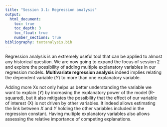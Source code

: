 ```yaml
---
title: "Session 3.1: Regression analysis"
output: 
  html_document:
    toc: true
    toc_depth: 3
    toc_float: true
    number_sections: true
bibliography: textanalysis.bib
---
```

Regression analysis is an extremely useful tool that can be applied to almost any historical question. We are now going to expand the focus of session 2 and explore the possibility of adding multiple explanatory variables in our regression models. **Multivariate regression analysis** indeed implies relating the dependent variable ($Y$) to more than one explanatory variable.

Adding more Xs not only helps us better understanding the variable we want to explain ($Y$) by increasing the explanatory power of the model (R-squared), but it also mitigates the possibility that the effect of our variable of interest (X) is not driven by other variables. It indeed allows estimating the link between $X$ and $Y$ holding the other variables included in the regression constant. Having multiple explanatory variables also allows assessing the relative importance of competing explanations.

<!-- Script available [here](data/3_regression.R) -->

<!-- ```{r, eval = FALSE} -->
<!-- # Install packages (if needed) -->
<!-- install.packages("tidyverse") -->
<!-- install.packages("xlsx") -->
<!-- install.packages("writexl") -->



<!-- # Start afresh -->
<!-- rm(list=ls()) # Clear de "Global Environment" -->

<!-- # Load the packages you need -->
<!-- library(tidyverse)  -->
<!-- library(readxl) -->
<!-- library(writexl) -->



<!-- # Working directory -->
<!-- setwd("/Volumes/francijb/Documents/FRAN/Teaching/QM Research School/Session") # Mac -->
<!-- setwd("W:/Documents/FRAN/Teaching/QM Research School/Session")                # Windows -->
<!--   # RStudio menu helps finding the path:  -->
<!--   #   Session/Set working directory/Choose directory -->
<!--   #   Copy and paste the chosen path from the console to the script -->


<!-- # Import data -->
<!-- paisley_data <- read_excel("/Volumes/francijb/Documents/FRAN/Teaching/QM Research School/Datasets/paisley_data.xls") -->
<!-- paisley_data <- read_excel("W:/Documents/FRAN/Teaching/QM Research School/Datasets/paisley_data.xls") -->
<!--     # if the data is in the working directory, you don't need the path (just the file name) -->

<!-- paisley_data <- read_rds("paisley_v2.rds") -->
<!--   # the one with the changes already made -->

<!-- ######### REGRESSION ANALYSIS ############ -->

<!-- # Let's explore the relationship between age and weight (for adults) -->
<!-- paisley_data %>%   -->
<!--   filter(age >= 20) %>% -->
<!--   ggplot(mapping = aes(x = age, y = weight_kg)) +  -->
<!--   geom_point() -->

<!-- # Correlation analysis assesses the direction and strength of the relationship  -->
<!--   # within a scale between 0-1 (whether two variables move together) -->
<!-- paisley_data %>%   -->
<!--   filter(age >= 20) %>% -->
<!--   summarize(cor = cor(age, weight_kg, method = "pearson", use = "complete.obs"))  -->
<!--   # -0.185: a weak (negative) relationship -->

<!-- # Regression analysis goes beyond and allows: -->
<!--   # (1) assessing the actual impact of X on Y: coefficient b -->
<!--   # (2) computing how much of the variation in Y is explained by X (or Xs): R-squared -->
<!--   # (3) allows controlling directly for the effect of other variables -->

<!-- paisley_data %>%   -->
<!--   filter(age >= 20) %>% -->
<!--   ggplot(mapping = aes(x = age, y = weight_kg)) +  -->
<!--   geom_point() + -->
<!--   geom_smooth(method = "lm", se = FALSE) -->
<!--     # Regression analysis basically finds the best line to fit the data (OLS: Ordinary Least Squares) -->
<!--     # (the line minimising the sum of the deviations between the observed and predicted values) -->
<!--     #   (the deviations are squared in order to compare negative and positive deviations) -->
<!--     # "lm" refers to "linear model" -->
<!--     # y is the variable we want to "explain" (weight; dependent variable) -->
<!--     # x is the explanatory variable (age) -->
<!--     # se refers to standard errors (the confidence intervals) - let's not report then for now -->

<!-- ### Estimate the regression line (intercept/slope)   -->
<!--   # R (or any other statistical software) does the job for you -->
<!-- library(modelr) -->

<!-- reg1 <- lm(weight_kg ~ age, data = filter(paisley_data, age>=20)) -->
<!--   # where age is the explanatory variable (x) and weight_kg the dependent variable (y) -->
<!-- # or with pipe -->
<!-- reg1 <- paisley_data %>% -->
<!--   filter(age>=20) %>% -->
<!--   lm(weight_kg ~ age, data = .) -->

<!--   # check the results -->
<!-- coef(reg1) -->
<!-- reg1 -->
<!--   # interpret the results: -->
<!--     # y = a + b*x -->
<!--     # weight = 66.8 - 0.13*age -->
<!--     # intercept: if x = 0 -> weight = 66.8 -->
<!--     # slope: one-unit increase in X (age: 1 year) reduces Y (weight) by 0.13 units (kgs.) -->
<!--     # (always think about of units of measurement both in X and Y) -->

<!--   # the model is basically predicting what Y will be depending on X -->
<!--   # add the predicted values to the dataset (another column/variable)     -->
<!-- paisley_data <- paisley_data %>%  -->
<!--   add_predictions(reg1, var = "pred1")   -->

<!--   # check -->
<!-- view(paisley_data) -->

<!-- paisley_data %>%  -->
<!--   filter(!is.na(weight)) %>% -->
<!--   subset(select=c(age, weight, pred1)) %>% -->
<!--   print(n = 25)  -->

<!-- # Plot the predicted values -->
<!-- paisley_data %>%   -->
<!--   filter(age >= 20) %>% -->
<!--   ggplot(aes(age)) + -->
<!--   geom_point(aes(y = weight_kg)) + -->
<!--   geom_line(aes(y = pred1), colour = "red", size = 1) -->
<!--   # basically the same as we plot above with ggplot & geom_smooth -->

<!-- #### R-squared -->
<!--   # Fraction of the variation on Y that is explained by the model  -->
<!--   # It ranges between 0 and 1 -->
<!--   # Low R2 does not neccessarily mean that the model is useless -->
<!--   # It has to be interpreted based on expectations -->
<!--   # The coefficient "b" can still provide useful info about the effect of X on Y -->

<!-- # Report the R-squared: -->
<!-- summary(reg1)$r.squared -->
<!--   # R2 = 0.03 -> we (age) explains 3% of the variation in adult weight -->

<!-- # Let's look at those prisoners below age 20 -->

<!--   # Visually -->
<!-- paisley_data %>%   -->
<!--   filter(age < 20) %>% -->
<!--   ggplot(mapping = aes(x = age, y = weight_kg)) +  -->
<!--   geom_point() -->

<!--   # Compute the regression line -->
<!-- reg2 <- paisley_data %>% -->
<!--   filter(age < 20) %>% -->
<!--   lm(weight_kg ~ age, data = .) -->

<!-- reg2 -->
<!--   # How do you interpret these figures?? -->

<!--   # Plot the predicted values -->
<!-- paisley_data <- paisley_data %>%  -->
<!--   add_predictions(reg2, var = "pred2")   -->

<!-- paisley_data %>%   -->
<!--   filter(age < 20) %>% -->
<!--   ggplot(aes(age)) + -->
<!--   geom_point(aes(y = weight_kg)) + -->
<!--   geom_line(aes(y = pred2), colour = "red", size = 1) -->

<!--   # R-squared: -->
<!-- summary(reg2)$r.squared -->
<!--   # R2 = 0.69 -> interpretation? -->


<!-- # The difference between the predicted and the observed values are the residuals -->
<!--   # Sometimes positive, sometimes negative (the average should be around 0) -->

<!--   # add the residuals to the dataset (another column/variable)     -->
<!-- paisley_data <- paisley_data %>%  -->
<!--   add_residuals(reg2, var = "resid2")   -->

<!--   # check: observed values - predicted values - residuals -->
<!-- paisley_data %>%  -->
<!--   filter(age < 20 & !is.na(weight)) %>% -->
<!--   subset(select=c(age, weight, pred2, resid2)) %>% -->
<!--   print(n = 25)  -->

<!-- # Plot the residuals: -->

<!--   # Distribution of the residuals -->
<!-- paisley_data %>%   -->
<!--   filter(age < 20) %>% -->
<!--   ggplot(aes(resid2)) +  -->
<!--   geom_histogram(binwidth = 1) -->

<!--   # residuals vs X (in a good model, residuals should revolve randomly around 0) -->
<!-- paisley_data %>%   -->
<!--   filter(age < 20) %>% -->
<!--   ggplot(aes(age)) + -->
<!--   geom_point(aes(y = resid2)) + -->
<!--   geom_ref_line(h = 0) -->


<!-- # A more refined analysis: does the previous relationship change by sex?  -->
<!-- # Males -->
<!-- reg_males <- paisley_data %>% -->
<!--   filter(age>=20 & sex=="male") %>% -->
<!--   lm(weight_kg ~ age, data = .) -->

<!-- coef(reg_males) -->
<!-- reg_males                       # height = 67.2 - 0.07*age -->
<!-- summary(reg_males)$r.squared    # R2 = 0.011 -->

<!-- # Females -->
<!-- reg_females <- paisley_data %>% -->
<!--   filter(age>=20 & sex=="female") %>% -->
<!--   lm(weight_kg ~ age, data = .) -->

<!-- coef(reg_females) -->
<!-- reg_females                     # height = 63.3 - 0.18*age -->
<!-- summary(reg_females)$r.squared  # R2 = 0.114 -->

<!-- # Visually -->
<!-- paisley_data %>%   -->
<!--   filter(age >= 20) %>% -->
<!--   ggplot(mapping = aes(x = age, y = weight_kg, color = sex)) +  -->
<!--   geom_point() + -->
<!--   geom_smooth(method = "lm", se = FALSE) -->

<!-- ### Qualitative variables  -->
<!--   # categorical (or ordinal) variable can be used in regression analysis as dummy variables (0/1) -->
<!--   # 1 category acts as a "reference category" -->
<!--       # so the coefficient is interpreted "against" that category -->
<!--   # if you have n categories, you need (n-1) dummies -->
<!--       # i.e. sex has two categories: male/female, so you just need 1 dummy -->
<!--           # either being male or being female  -->
<!--   # no need to create dummy variables to include categorical info (R does it for you) -->

<!-- reg3 <- paisley_data %>% -->
<!--   filter(age >= 20) %>% -->
<!--   lm(weight_kg ~ sex, data = .) -->

<!-- reg3 # Y = 57.08  + 7.83 X -- Interpretation?? (think about units of measurement) -->

<!-- # How would you run a regression on the link between country of birth and weight?? -->


<!-- ##### Multiple explanatory variables -->
<!--   # We are interested in them (you want to better understand Y) -->
<!--   # We want to make sure that our result is not driven by other variables -->
<!-- view(paisley_data) -->

<!--   # Implementation and interpretation is basically the same -->

<!-- # e.g. how age, sex and literacy affect weight? -->
<!-- reg4 <- paisley_data %>% -->
<!--   filter(age >= 20) %>% -->
<!--   lm(weight_kg ~ age + sex + lit_adj, data = .) -->
<!--     # notice that "+" is need for each additional explanatory variable  -->

<!-- reg4 -->
<!--   # interpreting the coefficients?? -->
<!--     # age: -0.10 -->
<!--     # male: 7.2 -->
<!--     # read: 0.8 -->
<!--     # write 4.3 -->

<!-- summary(reg4)$r.squared    -->
<!--   # R2 = 0.227 (notice that it was 0.03 when only age was used as X) -->

<!-- ### What happens to the model when we add more explanatory variables?? -->
<!--   # (1) it usually increases the explanatory power: R-squared (as above) -->
<!--   # (2) the effect of the other variables may change (see on this below) -->
<!--   # (3) the estimations may become noisier (more on this tomorrow) -->

<!-- ### Let's focus on (2): How (and why) the coefficient may change when introducing other variables -->

<!-- # What happens when we add "height" to the previous model?  -->
<!--   # height can proxy for biological factors (taller people are heavier) -->
<!--   # but also for socio-economic factors (richer people (eat better/work less) are taller) -->
<!-- reg5 <- paisley_data %>% -->
<!--   filter(age >= 20) %>% -->
<!--   lm(weight_kg ~ age + sex + lit_adj + height, data = .) -->
<!-- reg5 -->
<!--   # before:       now: -->
<!--   #   age: -0.10    -0.08   -->
<!--   #   male: 7.2     -0.58  -->
<!--   #   read: 0.8     -0.63  -->
<!--   #   write 4.3      0.89 -->
<!--   #   height         0.66           -->

<!--   # If the omitted variable (let's call it Z) is correlated with both X and Y -->
<!--   # the X was capturing the effect of X on Y and partly the effect of Z on Y -->
<!--   # thus it is biased (different from the true value) -->
<!--   # either upwards/downwards depending on the direction of the associations involved -->

<!-- # males are taller (and therefore heavier): -->
<!--   # when height is not in the model, the coefficient "male" captures both  -->
<!--     # the effect of being male and being taller -->

<!-- # richer people are more literate and better fed (taller and heavier)   -->
<!--   # when height is not in the model, the coefficients on "read" and "write" capture both -->
<!--     # the effect of literacy and of being taller (probably because richer and better fed) -->


<!-- ### Choosing which variable introduce in the analysis should be theoretically justified -->


<!-- ### Plotting the effects:  -->
<!--   # controlling for the other ones (holding them constant) -->
<!-- install.packages("sjPlot") -->
<!-- library(sjPlot) -->

<!-- # Plotting the (standardised) effects -->
<!--   # the effect is measured in standard deviations  -->
<!--   # (to compare variables that are measured differently) -->
<!--   # allows assesing which variable has a larger effect -->
<!-- plot_model(reg5, ci.lvl = NA) -->

<!-- # Plotting the predicted effect of one variable  -->
<!-- plot_model(reg5, type = "pred", terms = "age", ci.lvl = NA) -->
<!-- plot_model(reg5, type = "pred", terms = "lit_adj", ci.lvl = NA) -->



<!-- ### Time as a explanatory variable -->
<!--   # Given the "linear" nature of regression analysis, it will be treated as a trend -->
<!-- reg6 <- paisley_data %>% -->
<!--   filter(age >= 20) %>% -->
<!--   lm(weight_kg ~ age + sex + year, data = .) -->
<!-- reg6 -->

<!-- plot_model(reg6, type = "pred", terms = "year", ci.lvl = NA) -->
<!--   # This can be useful but it misses the complexity of changes over time -->

<!-- # Use dummy variables to estimate the effect of each year (or period) -->
<!--   # convert first year into a factor variable, so each year can be treated as separate categories -->
<!-- paisley_data <- paisley_data %>% -->
<!--   mutate(d_year = factor(year)) -->
<!--   # check -->
<!-- levels(paisley_data$d_year) -->

<!--   # run the regression -->
<!-- reg7 <- paisley_data %>% -->
<!--   filter(age >= 20) %>% -->
<!--   lm(weight_kg ~ age + sex + d_year, data = .) -->
<!-- reg7 -->
<!--   # interpret the coefficients?? (reference category??) -->

<!--   # visualise the effects -->
<!-- plot_model(reg7, type = "pred", terms = "d_year", ci.lvl = NA) -->

<!-- # or smooting the underlying trend -->
<!-- plot_model(reg7, type = "pred", terms = "d_year", ci.lvl = NA) + -->
<!--   geom_smooth(se = FALSE) -->

<!-- # If individual years provide very noisy estimations, -->
<!--   # group them into periods (i.e. 5-year period) -->
<!--   # and convert them into dummies as done above -->


<!-- ### Dummy variables as dependent variables (Logit models) -->

<!-- # Express the Y first as a dummy variable: 0/1 -->
<!-- paisley_data$lit_adj -->
<!-- paisley_data <- paisley_data %>%  -->
<!--   mutate(write = ifelse(str_detect(lit_adj, "write"), 1, 0)) -->
<!-- paisley_data$write -->

<!-- logit1 <- paisley_data %>% -->
<!--   filter(age >= 20) %>% -->
<!--   glm(write ~ age + sex, data = ., family = "binomial") -->
<!-- logit1  -->
<!--   # interpreting the coefficients is not straightforward -->
<!--     # because it is not a linear model -->

<!-- # Better to predict them directly -->
<!-- plot_model(logit1, type = "pred", terms = "age", ci.lvl = NA) -->
<!-- plot_model(logit1, type = "pred", terms = "sex", ci.lvl = NA) -->

<!-- ### Challenges to regression analysis -->
<!--   # Non-linear relationships (functional form) -->
<!--   # Parameter stability -->
<!--   # Outliers -->

<!-- ### Correlation is not causation -->
<!-- # Role of omitted variables -->
<!-- # Reverse causality -->

<!-- ### Other issues -->
<!-- # Number of observations (noise) -->
<!-- # Categories employed -->
<!-- # Garbage in, garbage out (the results are as good as the data itself) -->

<!-- ``` -->


